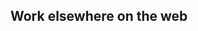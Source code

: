 <Section>

# Work elsewhere on the web

<Center>
  <FeatureCard
    link="https://github.com/3b1b/manim"
    image="images/extras/manim.png"
    title="Manim"
    text="An open source library for programmatic animations"
  />
  <FeatureCard
    link="/podcast"
    image="images/extras/3b1b-podcast.svg"
    title="Podcast"
    text="A dormant podcast, perhaps to be spun up again one day"
  />
  <FeatureCard
    link="https://www.khanacademy.org/math/multivariable-calculus/"
    image="images/extras/khan-academy.png"
    title="Khan Academy"
    text="Multivariable calculus videos and article on Khan Academy"
  />
  <FeatureCard
    link="https://ocw.mit.edu/courses/mathematics/18-s191-introduction-to-computational-thinking-fall-2020/index.htm"
    image="images/extras/mit.png"
    title="MIT 18.S191"
    text="Introduction to Computational Thinking with Julia"
  />
  <FeatureCard
    link="https://eater.net/quaternions"
    image="images/extras/quaternions.jpg"
    title="Quaternions"
    text="An experiment with a more immersive video experience."
  />
  <FeatureCard
    link="https://www.youtube.com/@BenBenandBlue/videos"
    image="images/extras/ben-ben-blue.jpg"
    title="Ben, Ben and Blue"
    text="Conversations with three friends about education and content creation."
  />
  <FeatureCard
    link="https://www.youtube.com/playlist?list=PLZHQObOWTQDMhxE4XbNHLlJ56E2TGBZ0_"
    image="images/extras/collaborations.jpg"
    title="YouTube Collaborations"
    text="Collaborations and cameos"
  />
  <FeatureCard
    link="https://www.ted.com/talks/grant_sanderson_what_makes_people_engage_with_math"
    image="images/extras/ted-talk.jpg"
    title="TEDx Talk"
    text="What Makes People Engage With Math"
  />
  <FeatureCard
    link="https://www.quantamagazine.org/authors/sandserson_grant/"
    image="images/extras/quanta.jpg"
    title="Quanta contributions"
    text=""
  />
</Center>

</Section>
